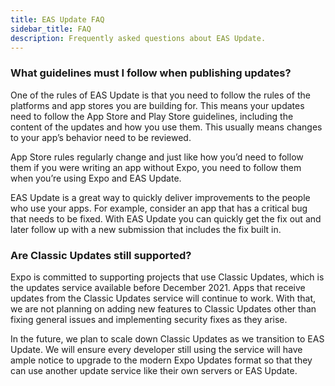 ```yaml
---
title: EAS Update FAQ
sidebar_title: FAQ
description: Frequently asked questions about EAS Update.
---
```


### What guidelines must I follow when publishing updates?

One of the rules of EAS Update is that you need to follow the rules of the platforms and app stores you are building for. This means your updates need to follow the App Store and Play Store guidelines, including the content of the updates and how you use them. This usually means changes to your app’s behavior need to be reviewed.

App Store rules regularly change and just like how you’d need to follow them if you were writing an app without Expo, you need to follow them when you’re using Expo and EAS Update.

EAS Update is a great way to quickly deliver improvements to the people who use your apps. For example, consider an app that has a critical bug that needs to be fixed. With EAS Update you can quickly get the fix out and later follow up with a new submission that includes the fix built in.

### Are Classic Updates still supported?

Expo is committed to supporting projects that use Classic Updates, which is the updates service available before December 2021. Apps that receive updates from the Classic Updates service will continue to work. With that, we are not planning on adding new features to Classic Updates other than fixing general issues and implementing security fixes as they arise.

In the future, we plan to scale down Classic Updates as we transition to EAS Update. We will ensure every developer still using the service will have ample notice to upgrade to the modern Expo Updates format so that they can use another update service like their own servers or EAS Update.

